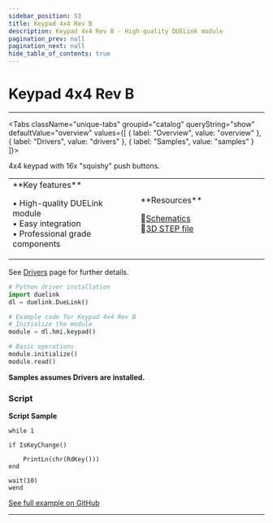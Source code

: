 ```yaml
---
sidebar_position: 53
title: Keypad 4x4 Rev B
description: Keypad 4x4 Rev B - High-quality DUELink module
pagination_prev: null
pagination_next: null
hide_table_of_contents: true
---
```



# Keypad 4x4 Rev B

<ImageSection 
  product="hikeypad4x4-b"
  tagline="4x4 Button Keypad"
/>

---

<Tabs className="unique-tabs" groupid="catalog" queryString="show" defaultValue="overview"
  values={[
    {
        label: "Overview",
        value: "overview"
    },
    {
        label: "Drivers",
        value: "drivers"
    },
    {
        label: "Samples",
        value: "samples"
    }
]}>

<TabItem value="overview">

4x4 keypad with 16x "squishy" push buttons.

<table><td width='50%'>
**Key features**

• High-quality DUELink module<br/>
• Easy integration<br/>
• Professional grade components<br/>

</td><td width='50%'>
**Resources**
 
📄[Schematics](/sch/gdl-hikeypad4x4-b.pdf)<br/>
🔩[3D STEP file](/3d/gdl-hikeypad4x4-b.step)<br/>
</td></table>

</TabItem>

<TabItem value="drivers">

See [Drivers](../../engine/drivers) page for further details.

```python
# Python driver installation
import duelink
dl = duelink.DueLink()

# Example code for Keypad 4x4 Rev B
# Initialize the module
module = dl.hmi.keypad()

# Basic operations
module.initialize()
module.read()
```

</TabItem>

<TabItem value="samples">

**Samples assumes Drivers are installed.**

### Script

**Script Sample**

```basic
while 1 

if IsKeyChange()

    PrintLn(chr(RdKey()))
end

wait(10)
wend

```

[See full example on GitHub](https://github.com/ghi-electronics/duelink-website/tree/main/static/code/samples)

</TabItem>

</Tabs>

---

<OrderSection
    product="DUELink Keypad 4x4 B"
    partnumber="GDL-HIKEYPAD4X4-B"
    price="$19.99"
/>
